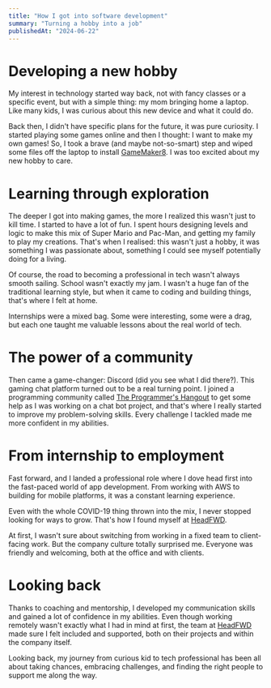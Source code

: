 ```yaml
---
title: "How I got into software development"
summary: "Turning a hobby into a job"
publishedAt: "2024-06-22"
---
```


# Developing a new hobby

My interest in technology started way back, not with fancy classes or a specific event, but with a simple thing: my mom bringing home a laptop. Like many kids, I was curious about this new device and what it could do.

Back then, I didn't have specific plans for the future, it was pure curiosity. I started playing some games online and then I thought: I want to make my own games! So, I took a brave (and maybe not-so-smart) step and wiped some files off the laptop to install [GameMaker8](https://gamemaker8.com/). I was too excited about my new hobby to care.

# Learning through exploration

The deeper I got into making games, the more I realized this wasn't just to kill time. I started to have a lot of fun. I spent hours designing levels and logic to make this mix of Super Mario and Pac-Man, and getting my family to play my creations. That's when I realised: this wasn't just a hobby, it was something I was passionate about, something I could see myself potentially doing for a living.

Of course, the road to becoming a professional in tech wasn't always smooth sailing. School wasn't exactly my jam. I wasn't a huge fan of the traditional learning style, but when it came to coding and building things, that's where I felt at home.

Internships were a mixed bag. Some were interesting, some were a drag, but each one taught me valuable lessons about the real world of tech.

# The power of a community

Then came a game-changer: Discord (did you see what I did there?). This gaming chat platform turned out to be a real turning point. I joined a programming community called [The Programmer's Hangout](https://theprogrammershangout.com/) to get some help as I was working on a chat bot project, and that's where I really started to improve my problem-solving skills. Every challenge I tackled made me more confident in my abilities.

# From internship to employment

Fast forward, and I landed a professional role where I dove head first into the fast-paced world of app development. From working with AWS to building for mobile platforms, it was a constant learning experience.

Even with the whole COVID-19 thing thrown into the mix, I never stopped looking for ways to grow. That's how I found myself at [HeadFWD](https://www.headfwd.com/).

At first, I wasn't sure about switching from working in a fixed team to client-facing work. But the company culture totally surprised me. Everyone was friendly and welcoming, both at the office and with clients.

# Looking back

Thanks to coaching and mentorship, I developed my communication skills and gained a lot of confidence in my abilities. Even though working remotely wasn't exactly what I had in mind at first, the team at [HeadFWD](https://www.headfwd.com/) made sure I felt included and supported, both on their projects and within the company itself.

Looking back, my journey from curious kid to tech professional has been all about taking chances, embracing challenges, and finding the right people to support me along the way.
